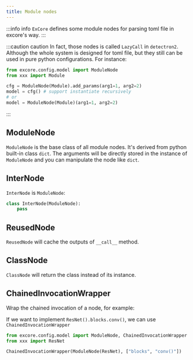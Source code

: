 ```yaml
---
title: Module nodes
---
```

:::info info
`ExCore` defines some module nodes for parsing toml file in excore's way.
:::



:::caution caution
In fact, those nodes is called `LazyCall` in `detectron2`. Although the whole system is designed for toml file, but they still can be used in pure python configurations.
For instance:
```python
from excore.config.model import ModuleNode
from xxx import Module

cfg = ModuleNode(Module).add_params(arg1=1, arg2=2)
model = cfg() # support instantiate recursively
# or
model = ModuleNode(Module)(arg1=1, arg2=2)
```
:::
 
## ModuleNode

`ModuleNode` is the base class of all module nodes. It's derived from python built-in class `dict`. The arguments will be directly stored in the instance of `ModuleNode` and you can manipulate the node like `dict`.

## InterNode

`InterNode` is `ModuleNode`:

```python
class InterNode(ModuleNode):
    pass

```


## ReusedNode

`ReusedNode` will cache the outputs of `__call__` method.


## ClassNode

`ClassNode` will return the class instead of its instance.


## ChainedInvocationWrapper

Wrap the chained invocation of a node, for example:

If we want to implement `ResNet().blocks.conv()`, we can use `ChainedInvocationWrapper`
```python
from excore.config.model import ModuleNode, ChainedInvocationWrapper
from xxx import ResNet

ChainedInvocationWrapper(ModuleNode(ResNet), ["blocks", "conv()"])

```
